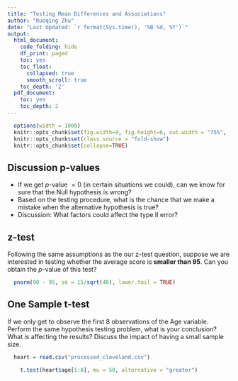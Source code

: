 ```yaml
---
title: "Testing Mean Differences and Associations"
author: "Ruoqing Zhu"
date: "Last Updated: `r format(Sys.time(), '%B %d, %Y')`"
output:
  html_document:
    code_folding: hide
    df_print: paged
    toc: yes
    toc_float:
      collapsed: true
      smooth_scroll: true
    toc_depth: '2'
  pdf_document:
    toc: yes
    toc_depth: 2
---
```


```r
  options(width = 1000)
  knitr::opts_chunk$set(fig.width=9, fig.height=6, out.width = "75%", fig.align = 'center')
  knitr::opts_chunk$set(class.source = "fold-show")
  knitr::opts_chunk$set(collapse=TRUE)
```

## Discussion p-values
  
  * If we get $p$-value $=0$ (in certain situations we could), can we know for sure that the Null hypothesis is wrong?
  * Based on the testing procedure, what is the chance that we make a mistake when the alternative hypothesis is true?
  * Discussion: What factors could affect the type II error?
  
## z-test

Following the same assumptions as the our z-test question, suppose we are interested in testing whether the average score is **smaller than 95**. Can you obtain the $p$-value of this test?

```r
  pnorm(90 - 95, sd = 15/sqrt(48), lower.tail = TRUE)
```

## One Sample t-test

If we only get to observe the first 8 observations of the Age variable. Perform the same hypothesis testing problem, what is your conclusion? What is affecting the results? Discuss the impact of having a small sample size.

```r
  heart = read.csv("processed_cleveland.csv")
```

```r
    t.test(heart$age[1:8], mu = 50, alternative = "greater")
```

